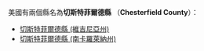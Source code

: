 美國有兩個縣名為'''切斯特菲爾德縣''' （'''Chesterfield County'''）：
* [[切斯特菲爾德縣_(維吉尼亞州)|切斯特菲爾德縣 (維吉尼亞州)]]
* [[切斯特菲爾德縣_(南卡羅萊納州)|切斯特菲爾德縣 (南卡羅萊納州)]]
{{disambig|Q切斯特菲爾德縣|Cat=七字县名消歧义}}